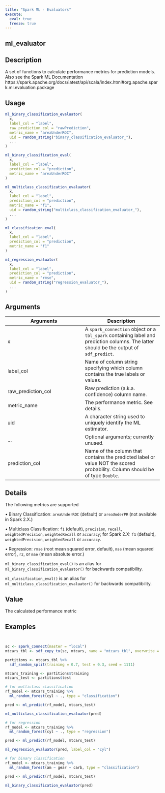 ```yaml
---
title: "Spark ML - Evaluators"
execute:
  eval: true
  freeze: true
---
```


## ml_evaluator

## Description
A set of functions to calculate performance metrics for prediction models. Also see the Spark ML Documentation https://spark.apache.org/docs/latest/api/scala/index.html#org.apache.spark.ml.evaluation.package


## Usage
```r
ml_binary_classification_evaluator(
  x,
  label_col = "label",
  raw_prediction_col = "rawPrediction",
  metric_name = "areaUnderROC",
  uid = random_string("binary_classification_evaluator_"),
  ...
)

ml_binary_classification_eval(
  x,
  label_col = "label",
  prediction_col = "prediction",
  metric_name = "areaUnderROC"
)

ml_multiclass_classification_evaluator(
  x,
  label_col = "label",
  prediction_col = "prediction",
  metric_name = "f1",
  uid = random_string("multiclass_classification_evaluator_"),
  ...
)

ml_classification_eval(
  x,
  label_col = "label",
  prediction_col = "prediction",
  metric_name = "f1"
)

ml_regression_evaluator(
  x,
  label_col = "label",
  prediction_col = "prediction",
  metric_name = "rmse",
  uid = random_string("regression_evaluator_"),
  ...
)
```

## Arguments
|Arguments|Description|
|---|---|
| x | A `spark_connection` object or a `tbl_spark` containing label and prediction columns. The latter should be the output of `sdf_predict`. |
| label_col | Name of column string specifying which column contains the true labels or values. |
| raw_prediction_col | Raw prediction (a.k.a. confidence) column name. |
| metric_name | The performance metric. See details. |
| uid | A character string used to uniquely identify the ML estimator. |
| ... | Optional arguments; currently unused. |
| prediction_col | Name of the column that contains the predicted label or value NOT the scored probability. Column should be of type `Double`. |

## Details

The following metrics are supported 



 • Binary Classification: `areaUnderROC` (default) or `areaUnderPR` (not available in Spark 2.X.) 



 • Multiclass Classification: `f1` (default), `precision`, `recall`, `weightedPrecision`, `weightedRecall` or `accuracy`; for Spark 2.X: `f1` (default), `weightedPrecision`, `weightedRecall` or `accuracy`. 



 • Regression: `rmse` (root mean squared error, default), `mse` (mean squared error), `r2`, or `mae` (mean absolute error.) 



 `ml_binary_classification_eval()` is an alias for `ml_binary_classification_evaluator()` for backwards compatibility. 



 `ml_classification_eval()` is an alias for `ml_multiclass_classification_evaluator()` for backwards compatibility.

## Value
The calculated performance metric






## Examples
```r


sc <- spark_connect(master = "local")
mtcars_tbl <- sdf_copy_to(sc, mtcars, name = "mtcars_tbl", overwrite = TRUE)

partitions <- mtcars_tbl %>%
  sdf_random_split(training = 0.7, test = 0.3, seed = 1111)

mtcars_training <- partitions$training
mtcars_test <- partitions$test

# for multiclass classification
rf_model <- mtcars_training %>%
  ml_random_forest(cyl ~ ., type = "classification")

pred <- ml_predict(rf_model, mtcars_test)

ml_multiclass_classification_evaluator(pred)

# for regression
rf_model <- mtcars_training %>%
  ml_random_forest(cyl ~ ., type = "regression")

pred <- ml_predict(rf_model, mtcars_test)

ml_regression_evaluator(pred, label_col = "cyl")

# for binary classification
rf_model <- mtcars_training %>%
  ml_random_forest(am ~ gear + carb, type = "classification")

pred <- ml_predict(rf_model, mtcars_test)

ml_binary_classification_evaluator(pred)



```
